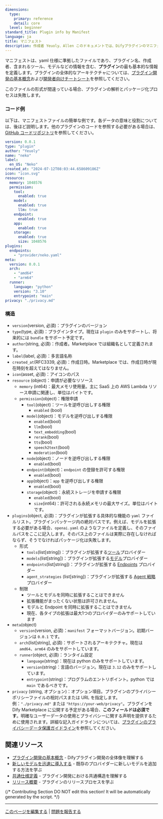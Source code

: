 ```yaml
---
dimensions:
  type:
    primary: reference
    detail: core
  level: beginner
standard_title: Plugin info by Manifest
language: ja
title: マニフェスト
description: 作成者 Yeuoly、Allen このドキュメントでは、Difyプラグインのマニフェストファイルについて詳しく説明します。これは、プラグインの基本情報を定義するYAMLファイルです。ドキュメントには、完全なコード例と詳細な構造説明が含まれており、プラグインのバージョン、タイプ、作成者、名称、リソース使用、権限申請、機能定義、ランタイムなど、各方面の設定情報を網羅しています。
---
```


マニフェストは、yaml 仕様に準拠したファイルであり、プラグイン名、作成者、含まれるツール、モデルなどの情報を含む、**プラグイン**の最も基本的な情報を定義します。プラグインの全体的なアーキテクチャについては、[プラグイン開発の基本概念](/plugin-dev-ja/0111-getting-started-dify-plugin)および[開発者向けチートシート](/plugin-dev-ja/0131-cheatsheet)を参照してください。

このファイルの形式が間違っている場合、プラグインの解析とパッケージ化プロセスは失敗します。

### コード例

以下は、マニフェストファイルの簡単な例です。各データの意味と役割については、後ほど説明します。他のプラグインのコードを参照する必要がある場合は、[GitHub コードリポジトリ](https://github.com/langgenius/dify-official-plugins/blob/main/tools/google/manifest.yaml)を参照してください。

```yaml
version: 0.0.1
type: "plugin"
author: "Yeuoly"
name: "neko"
label:
  en_US: "Neko"
created_at: "2024-07-12T08:03:44.658609186Z"
icon: "icon.svg"
resource:
  memory: 1048576
  permission:
    tool:
      enabled: true
    model:
      enabled: true
      llm: true
    endpoint:
      enabled: true
    app:
      enabled: true
    storage: 
      enabled: true
      size: 1048576
plugins:
  endpoints:
    - "provider/neko.yaml"
meta:
  version: 0.0.1
  arch:
    - "amd64"
    - "arm64"
  runner:
    language: "python"
    version: "3.10"
    entrypoint: "main"
privacy: "./privacy.md"
```

### 構造

* `version`(version, 必須)：プラグインのバージョン
* `type`(type, 必須)：プラグインタイプ。現在は `plugin` のみをサポートし、将来的には `bundle` をサポート予定です。
* `author`(string, 必須)：作成者。Marketplace では組織名として定義されます。
* `label`(label, 必須)：多言語名称
* `created_at`(RFC3339, 必須)：作成日時。Marketplace では、作成日時が現在時刻を超えてはなりません。
* `icon`(asset, 必須)：アイコンのパス
* `resource` (object)：申請が必要なリソース
  * `memory` (int64)：最大メモリ使用量。主に SaaS 上の AWS Lambda リソース申請に関連し、単位はバイトです。
  * `permission`(object)：権限申請
    * `tool`(object)：ツールを逆呼び出しする権限
      * `enabled` (bool)
    * `model`(object)：モデルを逆呼び出しする権限
      * `enabled`(bool)
      * `llm`(bool)
      * `text_embedding`(bool)
      * `rerank`(bool)
      * `tts`(bool)
      * `speech2text`(bool)
      * `moderation`(bool)
    * `node`(object)：ノードを逆呼び出しする権限
      * `enabled`(bool)
    * `endpoint`(object)：`endpoint` の登録を許可する権限
      * `enabled`(bool)
    * `app`(object)：`app` を逆呼び出しする権限
      * `enabled`(bool)
    * `storage`(object)：永続ストレージを申請する権限
      * `enabled`(bool)
      * `size`(int64)：許可される永続メモリの最大サイズ。単位はバイトです。
* `plugins`(object, 必須)：プラグインが拡張する具体的な機能の `yaml` ファイルリスト。プラグインパッケージ内の絶対パスです。例えば、モデルを拡張する必要がある場合、`openai.yaml` のようなファイルを定義し、そのファイルパスをここに記入します。そのパス上のファイルは実際に存在しなければならず、そうでなければパッケージ化は失敗します。
  * 形式
    * `tools`(list\[string])：プラグインが拡張する[ツール](/plugin-dev-ja/0222-tool-plugin)プロバイダー
    * `models`(list\[string])：プラグインが拡張する[モデル](/plugin-dev-ja/0131-model-plugin-introduction.ja)プロバイダー
    * `endpoints`(list\[string])：プラグインが拡張する [Endpoints](/plugin-dev-ja/0432-endpoint) プロバイダー
    * `agent_strategies` (list\[string])：プラグインが拡張する [Agent 戦略](/plugin-dev-ja/9433-agent-strategy-plugin)プロバイダー
  * 制限
    * ツールとモデルを同時に拡張することはできません
    * 拡張機能がまったくない状態は許可されません。
    * モデルと Endpoint を同時に拡張することはできません
    * 現在、各タイプの拡張は最大1つのプロバイダーのみサポートしています
* `meta`(object)
  * `version`(version, 必須)：`manifest` フォーマットバージョン。初期バージョンは `0.0.1` です。
  * `arch`(list\[string], 必須)：サポートされるアーキテクチャ。現在は `amd64`、`arm64` のみをサポートしています。
  * `runner`(object, 必須)：ランタイム設定
    * `language`(string)：現在は python のみをサポートしています。
    * `version`(string)：言語のバージョン。現在は `3.12` のみをサポートしています。
    * `entrypoint`(string)：プログラムのエントリポイント。python では `main` であるべきです。
* `privacy` (string, オプション)：オプション項目。プラグインのプライバシーポリシーファイルの相対パスまたは URL を指定します。例：`"./privacy.md"` または `"https://your-web/privacy"`。プラグインを Dify Marketplace に公開する予定がある場合、**このフィールドは必須です**。明確なユーザーデータの使用とプライバシーに関する声明を提供するために使用されます。詳細な記入ガイドラインについては、[プラグインのプライバシーデータ保護ガイドライン](/plugin-dev-ja/0312-privacy-protection-guidelines)を参照してください。

## 関連リソース

- [プラグイン開発の基本概念](/plugin-dev-ja/0111-getting-started-dify-plugin) - Difyプラグイン開発の全体像を理解する
- [新しいモデルを迅速に導入する](/plugin-dev-ja/0211-getting-started-new-model) - 既存のプロバイダーに新しいモデルを追加する方法を学ぶ
- [共通仕様定義](/plugin-dev-ja/0411-general-specifications) - プラグイン開発における共通構造を理解する
- [リリース概要](/plugin-dev-ja/0321-release-overview) - プラグインのリリースプロセスを学ぶ

{/*
Contributing Section
DO NOT edit this section!
It will be automatically generated by the script.
*/}

---

[このページを編集する](https://github.com/langgenius/dify-docs/edit/main/plugin-dev-ja/0411-plugin-info-by-manifest.mdx) | [問題を報告する](https://github.com/langgenius/dify-docs/issues/new?title=ドキュメントの問題%3A%20plugin-info-by-manif&body=%23%23%20問題の説明%0A%3C%21--%20発見した問題について簡単に説明してください%20--%3E%0A%0A%23%23%20ページリンク%0Ahttps%3A%2F%2Fgithub.com%2Flanggenius%2Fdify-docs%2Fblob%2Fmain%2Fplugin-dev-ja%2F0411-plugin-info-by-manifest.mdx%0A%0A%23%23%20提案される変更%0A%3C%21--%20特定の変更案がある場合は、ここで説明してください%20--%3E%0A%0A%3C%21--%20ドキュメントの品質向上にご協力いただきありがとうございます！%20--%3E)

